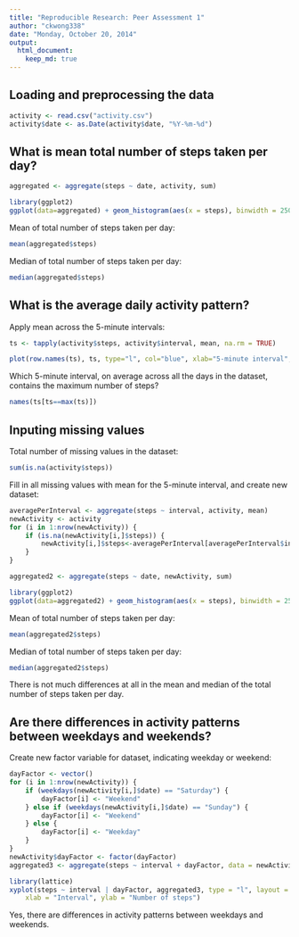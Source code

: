 ```yaml
---
title: "Reproducible Research: Peer Assessment 1"
author: "ckwong338"
date: "Monday, October 20, 2014"
output: 
  html_document:
    keep_md: true
---
```


## Loading and preprocessing the data

```r
activity <- read.csv("activity.csv")
activity$date <- as.Date(activity$date, "%Y-%m-%d")
```

## What is mean total number of steps taken per day?

```r
aggregated <- aggregate(steps ~ date, activity, sum)
```
```r
library(ggplot2)
ggplot(data=aggregated) + geom_histogram(aes(x = steps), binwidth = 2500, colour="green", fill="black") + labs(title="Total number of steps taken per day", x="Steps/Day", y="Count")
```

Mean of total number of steps taken per day:
```r
mean(aggregated$steps)
```
Median of total number of steps taken per day:
```r
median(aggregated$steps)
```
## What is the average daily activity pattern?

Apply mean across the 5-minute intervals:
```r
ts <- tapply(activity$steps, activity$interval, mean, na.rm = TRUE)
```
```r
plot(row.names(ts), ts, type="l", col="blue", xlab="5-minute interval",ylab="Average across all days", main="Time series plot of 5-minute intervals")
```

Which 5-minute interval, on average across all the days in the dataset, contains the maximum number of steps?
```r
names(ts[ts==max(ts)])
```

## Inputing missing values
Total number of missing values in the dataset:
```r
sum(is.na(activity$steps))
```
Fill in all missing values with mean for the 5-minute interval, and create new dataset:
```r
averagePerInterval <- aggregate(steps ~ interval, activity, mean)
newActivity <- activity
for (i in 1:nrow(newActivity)) {
    if (is.na(newActivity[i,]$steps)) {
        newActivity[i,]$steps<-averagePerInterval[averagePerInterval$interval==newActivity[i,]$interval,]$steps
    }
}
```
```r
aggregated2 <- aggregate(steps ~ date, newActivity, sum)
```
```r
library(ggplot2)
ggplot(data=aggregated2) + geom_histogram(aes(x = steps), binwidth = 2500, colour="green", fill="black") + labs(title="Total number of steps taken per day", x="Steps/Day", y="Count")
```

Mean of total number of steps taken per day:
```r
mean(aggregated2$steps)
```
Median of total number of steps taken per day:
```r
median(aggregated2$steps)
```
There is not much differences at all in the mean and median of the total number of steps taken per day.

## Are there differences in activity patterns between weekdays and weekends?

Create new factor variable for dataset, indicating weekday or weekend:
```r
dayFactor <- vector()
for (i in 1:nrow(newActivity)) {
    if (weekdays(newActivity[i,]$date) == "Saturday") {
        dayFactor[i] <- "Weekend"
    } else if (weekdays(newActivity[i,]$date) == "Sunday") {
        dayFactor[i] <- "Weekend"
    } else {
        dayFactor[i] <- "Weekday"
    }
}
newActivity$dayFactor <- factor(dayFactor)
aggregated3 <- aggregate(steps ~ interval + dayFactor, data = newActivity, mean)
```
```r
library(lattice)
xyplot(steps ~ interval | dayFactor, aggregated3, type = "l", layout = c(1, 2), 
    xlab = "Interval", ylab = "Number of steps")
```

Yes, there are differences in activity patterns between weekdays and weekends.
